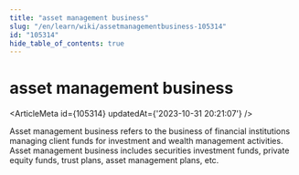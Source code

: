 ```yaml
---
title: "asset management business"
slug: "/en/learn/wiki/assetmanagementbusiness-105314"
id: "105314"
hide_table_of_contents: true
---
```



<Breadcrumbs current="asset management business" />

# asset management business

<ArticleMeta id={105314} updatedAt={'2023-10-31 20:21:07'} />
<div className='border-solid border-b border-t-0 my-4 border-[var(--ifm-color-gray-300)]' />

Asset management business refers to the business of financial institutions managing client funds for investment and wealth management activities. Asset management business includes securities investment funds, private equity funds, trust plans, asset management plans, etc.

